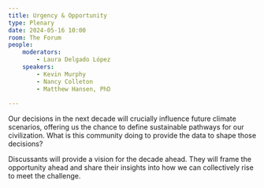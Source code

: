 ```yaml
---
title: Urgency & Opportunity
type: Plenary
date: 2024-05-16 10:00
room: The Forum
people:
    moderators:
        - Laura Delgado López
    speakers:
        - Kevin Murphy
        - Nancy Colleton
        - Matthew Hansen, PhD
        
---
```

Our decisions in the next decade will crucially influence future climate scenarios, offering us the chance to define sustainable pathways for our civilization. What is this community doing to provide the data to shape those decisions? 

Discussants will provide a vision for the decade ahead. They will frame the opportunity ahead and share their insights into how we can collectively rise to meet the challenge.
